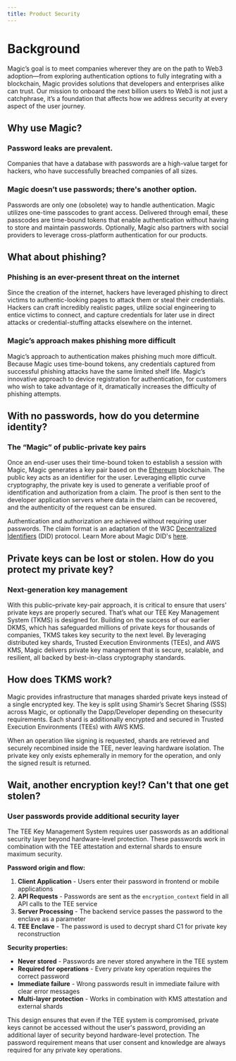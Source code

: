 ```yaml
---
title: Product Security
---
```


# Background

Magic’s goal is to meet companies wherever they are on the path to Web3 adoption—from exploring authentication options to fully integrating with a blockchain, Magic provides solutions that developers and enterprises alike can trust. Our mission to onboard the next billion users to Web3 is not just a catchphrase, it’s a foundation that affects how we address security at every aspect of the user journey.

## Why use Magic?

### Password leaks are prevalent.

Companies that have a database with passwords are a high-value target for hackers, who have successfully breached companies of all sizes.

### Magic doesn’t use passwords; there's another option.

Passwords are only one (obsolete) way to handle authentication. Magic utilizes one-time passcodes to grant access. Delivered through email, these passcodes are time-bound tokens that enable authentication without having to store and maintain passwords. Optionally, Magic also partners with social providers to leverage cross-platform authentication for our products.

## What about phishing?

### Phishing is an ever-present threat on the internet

Since the creation of the internet, hackers have leveraged phishing to direct victims to authentic-looking pages to attack them or steal their credentials. Hackers can craft incredibly realistic pages, utilize social engineering to entice victims to connect, and capture credentials for later use in direct attacks or credential-stuffing attacks elsewhere on the internet.

### Magic’s approach makes phishing more difficult

Magic’s approach to authentication makes phishing much more difficult. Because Magic uses time-bound tokens, any credentials captured from successful phishing attacks have the same limited shelf life. Magic’s innovative approach to device registration for authentication, for customers who wish to take advantage of it, dramatically increases the difficulty of phishing attempts.

## With no passwords, how do you determine identity?

### The “Magic” of public-private key pairs

Once an end-user uses their time-bound token to establish a session with Magic, Magic generates a key pair based on the [Ethereum](https://en.wikipedia.org/wiki/Ethereum) blockchain. The public key acts as an identifier for the user. Leveraging elliptic curve cryptography, the private key is used to generate a verifiable proof of identification and authorization from a claim. The proof is then sent to the developer application servers where data in the claim can be recovered, and the authenticity of the request can be ensured. 

Authentication and authorization are achieved without requiring user passwords. The claim format is an adaptation of the W3C [Decentralized Identifiers](https://w3c-ccg.github.io/did-primer/) (DID) protocol. Learn More about Magic DID's [here](/embedded-wallets/authentication/features/decentralized-id).

## Private keys can be lost or stolen. How do you protect my private key?

### Next-generation key management

With this public–private key-pair approach, it is critical to ensure that users’ private keys are properly secured. That’s what our TEE Key Management System (TKMS) is designed for. Building on the success of our earlier DKMS, which has safeguarded millions of private keys for thousands of companies, TKMS takes key security to the next level. By leveraging distributed key shards, Trusted Execution Environments (TEEs), and AWS KMS, Magic delivers private key management that is secure, scalable, and resilient, all backed by best-in-class cryptography standards.

## How does TKMS work?

Magic provides infrastructure that manages sharded private keys instead of a single encrypted key. The key is split using Shamir’s Secret Sharing (SSS) across Magic, or optionally the Dapp/Developer depending on thesecurity requirements. Each shard is additionally encrypted and secured in Trusted Execution Environments (TEEs) with AWS KMS.

When an operation like signing is requested, shards are retrieved and securely recombined inside the TEE, never leaving hardware isolation. The private key only exists ephemerally in memory for the operation, and only the signed result is returned.

## Wait, another encryption key!? Can't that one get stolen?

### User passwords provide additional security layer

The TEE Key Management System requires user passwords as an additional security layer beyond hardware-level protection. These passwords work in combination with the TEE attestation and external shards to ensure maximum security.

**Password origin and flow:**

1. **Client Application** - Users enter their password in frontend or mobile applications
2. **API Requests** - Passwords are sent as the `encryption_context` field in all API calls to the TEE service
3. **Server Processing** - The backend service passes the password to the enclave as a parameter
4. **TEE Enclave** - The password is used to decrypt shard C1 for private key reconstruction

**Security properties:**

- **Never stored** - Passwords are never stored anywhere in the TEE system
- **Required for operations** - Every private key operation requires the correct password
- **Immediate failure** - Wrong passwords result in immediate failure with clear error messages
- **Multi-layer protection** - Works in combination with KMS attestation and external shards

This design ensures that even if the TEE system is compromised, private keys cannot be accessed without the user's password, providing an additional layer of security beyond hardware-level protection. The password requirement means that user consent and knowledge are always required for any private key operations.
